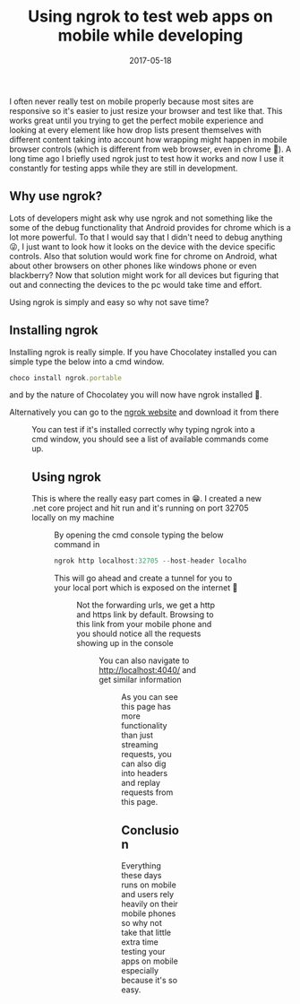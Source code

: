 ﻿---
title: 'Using ngrok to test web apps on mobile while developing'
date: 2017-05-18
tags: ['Mobile', 'Visual Studio', 'Just Coding']
draft: false
summary: 'I often never really test on mobile properly because most sites are responsive so it''s easier to just resize your browser and test like that. This works great until you trying to get the perfect mobile experience and looking at every element like how drop lists present themselves with different content taking into account how wrapping might happen in mobile browser controls (which is different from web browser, even in chrome ). A long time ago I briefly used ngrok just to test how it works and now I use it constantly for testing apps while they are still in development.'
---


I often never really test on mobile properly because most sites are responsive so it's easier to just resize your browser and test like that. This works great until you trying to get the perfect mobile experience and looking at every element like how drop lists present themselves with different content taking into account how wrapping might happen in mobile browser controls (which is different from web browser, even in chrome 🙂). A long time ago I briefly used ngrok just to test how it works and now I use it constantly for testing apps while they are still in development.
 
## Why use ngrok?
 
Lots of developers might ask why use ngrok and not something like the  some of the debug functionality that Android provides for chrome which is a lot more powerful. To that I would say that I didn't need to debug anything 😜, I just want to look how it looks on the device with the device specific controls. Also that solution would work fine for chrome on Android, what about other browsers on other phones like windows phone or even blackberry? Now that solution might work for all devices but figuring that out and connecting the devices to the pc would take time and effort. 
 
Using ngrok is simply and easy so why not save time?
 
## Installing ngrok
 
Installing ngrok is really simple. If you have Chocolatey installed you can simple type the below into a cmd window.


```javascript
choco install ngrok.portable
```


and by the nature of Chocolatey you will now have ngrok installed 🙂.
 
Alternatively you can go to the [ngrok website](https://go.beeming.net/2rto6oS) and download it from there
 
<Figure key="/images/47c154f9bd174589a06972d336d639af.png" src="/images/47c154f9bd174589a06972d336d639af.png" alt="ngrok website download page" width="0" height="0" caption="Downloading ngrok from the official website." />
 
You can test if it's installed correctly why typing ngrok into a cmd window, you should see a list of available commands come up.
 
## 
 
## Using ngrok
 
This is where the really easy part comes in 😁. I created a new .net core project and hit run and it's running on port 32705 locally on my machine
 
<Figure key="/images/83e1c8d1a3f844a687d4a9da3de0ae76.png" src="/images/83e1c8d1a3f844a687d4a9da3de0ae76.png" alt=".NET Core application running locally on port 32705" width="0" height="0" caption=".NET Core application running locally." />
 
By opening the cmd console typing the below command in


```javascript
ngrok http localhost:32705 --host-header localhost
```


This will go ahead and create a tunnel for you to your local port which is exposed on the internet 🙂
 
<Figure key="/images/2dd915df323a40a39eeba4d01b663569.png" src="/images/2dd915df323a40a39eeba4d01b663569.png" alt="ngrok console showing active tunnel with forwarding URLs" width="0" height="0" caption="ngrok console displaying the active tunnel and forwarding URLs." />
 
Not the forwarding urls, we get a http and https link by default. Browsing to this link from your mobile phone and you should notice all the requests showing up in the console
 
<Figure key="/images/5d430610765c4d1f8d74f8843ef206bb.png" src="/images/5d430610765c4d1f8d74f8843ef206bb.png" alt="ngrok console showing incoming requests from a mobile device" width="0" height="0" caption="ngrok console logging requests from a connected mobile device." />
 
You can also navigate to [http://localhost:4040/](http://localhost:4040/ "http://localhost:4040/") and get similar information
 
<Figure key="/images/90d29c63ac79455fb0427a18eca0a1bd.png" src="/images/90d29c63ac79455fb0427a18eca0a1bd.png" alt="ngrok web interface showing request details" width="0" height="0" caption="ngrok web interface providing detailed request information." />
 
As you can see this page has more functionality than just streaming requests, you can also dig into headers and replay requests from this page.
 
## Conclusion
 
Everything these days runs on mobile and users rely heavily on their mobile phones so why not take that little extra time testing your apps on mobile especially because it's so easy.

